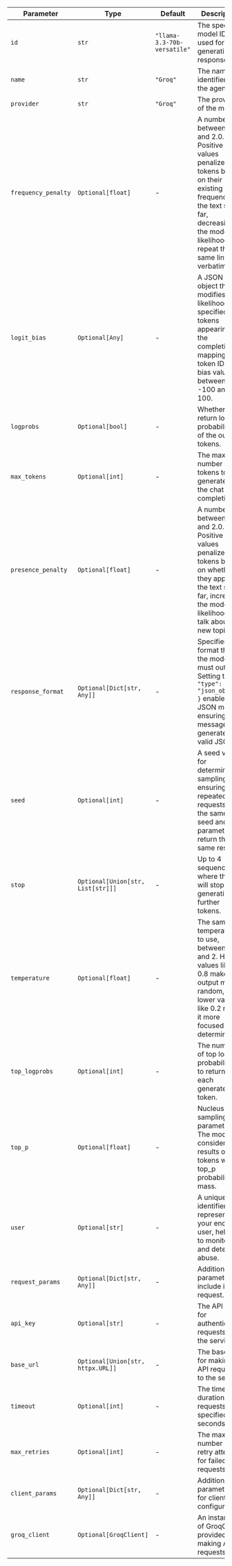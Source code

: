 | Parameter           | Type                              | Default                                   | Description                                                                                                                                                                                  |
| ------------------- | --------------------------------- | ----------------------------------------- | -------------------------------------------------------------------------------------------------------------------------------------------------------------------------------------------- |
| `id`                | `str`                             | `"llama-3.3-70b-versatile"` | The specific model ID used for generating responses.                                                                                                                                         |
| `name`              | `str`                             | `"Groq"`                                  | The name identifier for the agent.                                                                                                                                                           |
| `provider`          | `str`                             | `"Groq"`                                  | The provider of the model.                                                                                                                                                                   |
| `frequency_penalty` | `Optional[float]`                 | -                                         | A number between -2.0 and 2.0. Positive values penalize new tokens based on their existing frequency in the text so far, decreasing the model's likelihood to repeat the same line verbatim. |
| `logit_bias`        | `Optional[Any]`                   | -                                         | A JSON object that modifies the likelihood of specified tokens appearing in the completion by mapping token IDs to bias values between -100 and 100.                                         |
| `logprobs`          | `Optional[bool]`                  | -                                         | Whether to return log probabilities of the output tokens.                                                                                                                                    |
| `max_tokens`        | `Optional[int]`                   | -                                         | The maximum number of tokens to generate in the chat completion.                                                                                                                             |
| `presence_penalty`  | `Optional[float]`                 | -                                         | A number between -2.0 and 2.0. Positive values penalize new tokens based on whether they appear in the text so far, increasing the model's likelihood to talk about new topics.              |
| `response_format`   | `Optional[Dict[str, Any]]`        | -                                         | Specifies the format that the model must output. Setting to `{ "type": "json_object" }` enables JSON mode, ensuring the message generated is valid JSON.                                     |
| `seed`              | `Optional[int]`                   | -                                         | A seed value for deterministic sampling, ensuring repeated requests with the same seed and parameters return the same result.                                                                |
| `stop`              | `Optional[Union[str, List[str]]]` | -                                         | Up to 4 sequences where the API will stop generating further tokens.                                                                                                                         |
| `temperature`       | `Optional[float]`                 | -                                         | The sampling temperature to use, between 0 and 2. Higher values like 0.8 make the output more random, while lower values like 0.2 make it more focused and deterministic.                    |
| `top_logprobs`      | `Optional[int]`                   | -                                         | The number of top log probabilities to return for each generated token.                                                                                                                      |
| `top_p`             | `Optional[float]`                 | -                                         | Nucleus sampling parameter. The model considers the results of the tokens with top_p probability mass.                                                                                       |
| `user`              | `Optional[str]`                   | -                                         | A unique identifier representing your end-user, helping to monitor and detect abuse.                                                                                                         |
| `request_params`    | `Optional[Dict[str, Any]]`        | -                                         | Additional parameters to include in the request.                                                                                                                                             |
| `api_key`           | `Optional[str]`                   | -                                         | The API key for authenticating requests to the service.                                                                                                                                      |
| `base_url`          | `Optional[Union[str, httpx.URL]]` | -                                         | The base URL for making API requests to the service.                                                                                                                                         |
| `timeout`           | `Optional[int]`                   | -                                         | The timeout duration for requests, specified in seconds.                                                                                                                                     |
| `max_retries`       | `Optional[int]`                   | -                                         | The maximum number of retry attempts for failed requests.                                                                                                                                    |
| `client_params`     | `Optional[Dict[str, Any]]`        | -                                         | Additional parameters for client configuration.                                                                                                                                              |
| `groq_client`       | `Optional[GroqClient]`            | -                                         | An instance of GroqClient provided for making API requests.                                                                                                                                  |
